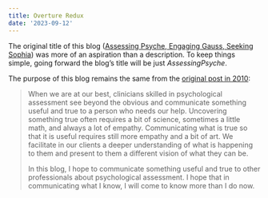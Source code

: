 ```yaml
---
title: Overture Redux
date: '2023-09-12'
---
```


The original title of this blog ([Assessing Psyche, Engaging Gauss, Seeking Sophia](https://assessingpsyche.wordpress.com/)) was more of an aspiration than a description. To keep things simple, going forward the blog's title will be just *AssessingPsyche*. 

The purpose of this blog remains the same from the [original post in 2010](https://assessingpsyche.wordpress.com/2010/10/07/overture/):

> When we are at our best, clinicians skilled in psychological assessment see beyond the obvious and communicate something useful and true to a person who needs our help. Uncovering something true often requires a bit of science, sometimes a little math, and always a lot of empathy. Communicating what is true so that it is useful requires still more empathy and a bit of art. We facilitate in our clients a deeper understanding of what is happening to them and present to them a different vision of what they can be.
>
> In this blog, I hope to communicate something useful and true to other professionals about psychological assessment. I hope that in communicating what I know, I will come to know more than I do now.